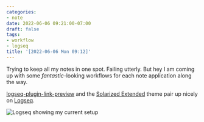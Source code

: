 ```yaml
---
categories:
- note
date: 2022-06-06 09:21:00-07:00
draft: false
tags:
- workflow
- logseq
title: '[2022-06-06 Mon 09:12]'
---
```


Trying to keep all my notes in one spot. Failing utterly. But hey I am coming up with some _fantastic_-looking workflows for each note application along the way.

[logseq-plugin-link-preview](https://github.com/pengx17/logseq-plugin-link-preview) and the [Solarized Extended](https://github.com/yoyurec/logseq-solarized-extended-theme) theme pair up nicely on [Logseq](https://logseq.com).

![Logseq showing my current setup](@img/2022/logseq-2022-06-06.png)
